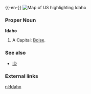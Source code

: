 {{wikipedia}}
{{-en-}}
[[Image:Map of USA highlighting Idaho.png|thumb|right|Map of US highlighting Idaho]]
===Proper Noun===
'''Idaho'''
#A {{USstate}}  Capital: [[Boise]].
===See also===
*[[ID]]
===External links===
{{pedialite}}

[[nl:Idaho]]